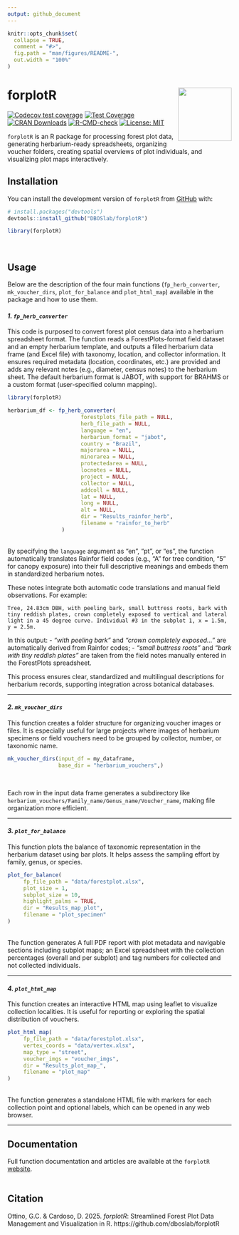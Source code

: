 ```yaml
---
output: github_document
---
```


<!-- README.md is generated from README.Rmd. Please edit that file -->

```r
knitr::opts_chunk$set(
  collapse = TRUE,
  comment = "#>",
  fig.path = "man/figures/README-",
  out.width = "100%"
)
```

# forplotR <img src="inst/figures/forplotr_hex_sticker.png" align="right" alt="" width="120" />

<!-- badges: start -->
[![Codecov test coverage](https://codecov.io/gh/DBOSlab/forplotR/graph/badge.svg)](https://app.codecov.io/gh/DBOSlab/forplotR)
[![Test Coverage](https://github.com/DBOSlab/forplotR/actions/workflows/test-coverage.yaml/badge.svg)](https://github.com/DBOSlab/forplotR/actions/workflows/test-coverage.yaml)
[![CRAN Downloads](https://cranlogs.r-pkg.org/badges/grand-total/forplotR)](https://cran.r-project.org/package=forplotR)
[![R-CMD-check](https://github.com/DBOSlab/forplotR/actions/workflows/R-CMD-check.yaml/badge.svg)](https://github.com/DBOSlab/forplotR/actions/workflows/R-CMD-check.yaml)
[![License: MIT](https://img.shields.io/badge/license-MIT-blue.svg)](LICENSE)
<!-- badges: end -->

`forplotR` is an R package for processing forest plot data, generating herbarium-ready spreadsheets, organizing voucher folders, creating spatial overviews of plot individuals, and visualizing plot maps interactively.

## Installation

You can install the development version of `forplotR` from [GitHub](https://github.com/DBOSlab/forplotR) with:

```r
# install.packages("devtools")
devtools::install_github("DBOSlab/forplotR")
```

```r
library(forplotR)
```

\

## Usage

Below are the description of the four main functions (`fp_herb_converter`, `mk_voucher_dirs`, `plot_for_balance` and `plot_html_map`) available in the package and how to use them.\

#### _1. `fp_herb_converter`_

This code is purposed to convert forest plot census data into a herbarium spreadsheet format. The function reads a ForestPlots-format field dataset and an empty herbarium template, and outputs a filled herbarium data frame (and Excel file) with taxonomy, location, and collector information. It ensures required metadata (location, coordinates, etc.) are provided and adds any relevant notes (e.g., diameter, census notes) to the herbarium sheet. The default herbarium format is JABOT, with support for BRAHMS or a custom format (user-specified column mapping).

```r
library(forplotR)

herbarium_df <- fp_herb_converter(
                       forestplots_file_path = NULL,
                       herb_file_path = NULL,
                       language = "en",
                       herbarium_format = "jabot",
                       country = "Brazil",
                       majorarea = NULL,
                       minorarea = NULL,
                       protectedarea = NULL,
                       locnotes = NULL,
                       project = NULL,
                       collector = NULL,
                       addcoll = NULL,
                       lat = NULL,
                       long = NULL,
                       alt = NULL,
                       dir = "Results_rainfor_herb",
                       filename = "rainfor_to_herb"
                 )
```

\
By specifying the `language` argument as "en", "pt", or "es", the function automatically translates Rainfor field codes (e.g., "A" for tree condition, "5" for canopy exposure) into their full descriptive meanings and embeds them in standardized herbarium notes.

These notes integrate both automatic code translations and manual field observations. For example:

```text
Tree, 24.83cm DBH, with peeling bark, small buttress roots, bark with tiny reddish plates, crown completely exposed to vertical and lateral light in a 45 degree curve. Individual #3 in the subplot 1, x = 1.5m, y = 2.5m.
```

In this output:
- *"with peeling bark"* and *"crown completely exposed..."* are automatically derived from Rainfor codes;
- *"small buttress roots"* and *"bark with tiny reddish plates"* are taken from the field notes manually entered in the ForestPlots spreadsheet.

This process ensures clear, standardized and multilingual descriptions for herbarium records, supporting integration across botanical databases.

---

#### _2. `mk_voucher_dirs`_

This function creates a folder structure for organizing voucher images or files. It is especially useful for large projects where images of herbarium specimens or field vouchers need to be grouped by collector, number, or taxonomic name.

```r
mk_voucher_dirs(input_df = my_dataframe,
                base_dir = "herbarium_vouchers",)
```

\

Each row in the input data frame generates a subdirectory like `herbarium_vouchers/Family_name/Genus_name/Voucher_name`, making file organization more efficient.

---

#### _3. `plot_for_balance`_

This function plots the balance of taxonomic representation in the herbarium dataset using bar plots. It helps assess the sampling effort by family, genus, or species.

```r
plot_for_balance(
     fp_file_path = "data/forestplot.xlsx",
     plot_size = 1,
     subplot_size = 10,
     highlight_palms = TRUE,
     dir = "Results_map_plot",
     filename = "plot_specimen"
)
```
\
The function generates A full PDF report with plot metadata and navigable sections including subplot maps; an Excel spreadsheet with the collection percentages (overall and per subplot) and tag numbers for collected and not collected individuals.

---

#### _4. `plot_html_map`_

This function creates an interactive HTML map using leaflet to visualize collection localities. It is useful for reporting or exploring the spatial distribution of vouchers.

```r
plot_html_map(
     fp_file_path = "data/forestplot.xlsx",        
     vertex_coords = "data/vertex.xlsx",       
     map_type = "street",  
     voucher_imgs = "voucher_imgs",
     dir = "Results_plot_map_",              
     filename = "plot_map"                  
)
```
\
The function generates a standalone HTML file with markers for each collection point and optional labels, which can be opened in any web browser.

---

## Documentation
Full function documentation and articles are available at the `forplotR` [website](https://dboslab.github.io/forplotR-website/).\
\

## Citation
Ottino, G.C. & Cardoso, D. 2025. _forplotR_: Streamlined Forest Plot Data Management and Visualization in R. https://github.com/dboslab/forplotR

